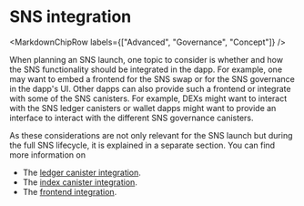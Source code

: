 
# SNS integration

<MarkdownChipRow labels={["Advanced", "Governance", "Concept"]} />

When planning an SNS launch, one topic to consider is whether and how the SNS functionality should be integrated in the dapp.
For example, one may want to embed a frontend for the SNS swap or for the SNS governance in the dapp's UI.
Other dapps can also provide such a frontend or integrate with some of the SNS canisters.
For example, DEXs might want to interact with the SNS ledger canisters or wallet dapps might want to provide an interface to interact with the different SNS governance canisters.

As these considerations are not only relevant for the SNS launch but during the full SNS lifecycle, it is explained in a separate section.
You can find more information on
* The [ledger canister integration](../integrating/ledger-integration.mdx).
* The [index canister integration](../integrating/index-integration.mdx).
* The [frontend integration](../integrating/frontend-integration.mdx).
